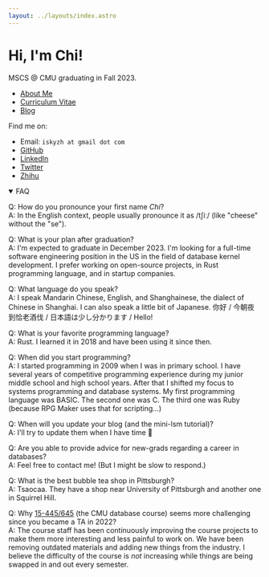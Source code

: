```yaml
---
layout: ../layouts/index.astro
---
```



# Hi, I'm Chi!

MSCS @ CMU graduating in Fall 2023.

* [About Me](/about/)
* <a href={CV_URL}>Curriculum Vitae</a>
* [Blog](/blog/)

Find me on:

* Email: `iskyzh at gmail dot com`
* [GitHub](https://github.com/skyzh)
* [LinkedIn](https://www.linkedin.com/in/alex-chi-skyzh/)
* [Twitter](https://twitter.com/iskyzh)
* [Zhihu](https://www.zhihu.com/people/skyzh)



<details open>

<summary>FAQ</summary>

Q: How do you pronounce your first name *Chi*? \
A: In the English context, people usually pronounce it as /tʃiː/ (like "cheese" without the "se").

Q: What is your plan after graduation? \
A: I'm expected to graduate in December 2023. I'm looking for a full-time software engineering position in the US in the field of database kernel development. I prefer working on open-source projects, in Rust programming language, and in startup companies.

Q: What language do you speak? \
A: I speak Mandarin Chinese, English, and Shanghainese, the dialect of Chinese in Shanghai. I can also speak a little bit of Japanese. 你好 / 今朝夜到恰老酒伐 / 日本語は少し分かります / Hello!

Q: What is your favorite programming language? \
A: Rust. I learned it in 2018 and have been using it since then.

Q: When did you start programming? \
A: I started programming in 2009 when I was in primary school. I have several years of competitive programming experience during my junior middle school and high school years. After that I shifted my focus to systems programming and database systems. My first programming language was BASIC. The second one was C. The third one was Ruby (because RPG Maker uses that for scripting...)

Q: When will you update your blog (and the mini-lsm tutorial)? \
A: I'll try to update them when I have time 🫠

Q: Are you able to provide advice for new-grads regarding a career in databases? \
A: Feel free to contact me! (But I might be slow to respond.)

Q: What is the best bubble tea shop in Pittsburgh? \
A: Tsaocaa. They have a shop near University of Pittsburgh and another one in Squirrel Hill.

Q: Why [15-445/645](https://15445.courses.cs.cmu.edu/) (the CMU database course) seems more challenging since you became a TA in 2022? \
A: The course staff has been continuously improving the course projects to make them more interesting and less painful to work on. We have been removing outdated materials and adding new things from the industry. I believe the difficulty of the course is *not* increasing while things are being swapped in and out every semester.

</details>
